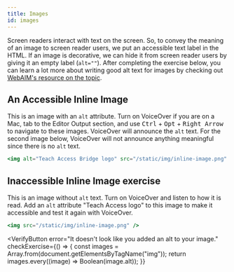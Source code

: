 ```yaml
---
title: Images
id: images
---
```



Screen readers interact with text on the screen. So, to convey the meaning of
an image to screen reader users, we put an accessible text label in the HTML. If an image is decorative, we can hide it from screen reader users by giving it an empty label (`alt=""`). After completing the exercise below, you can learn a lot more about writing good alt text for images by checking out [WebAIM's resource on the
topic](http://webaim.org/techniques/alttext/).

## An Accessible Inline Image

This is an image with an `alt` attribute. Turn on VoiceOver if you are on a Mac, tab
to the Editor Output section, and use <kbd>Ctrl</kbd> + <kbd>Opt</kbd> + <kbd>Right Arrow</kbd>
to navigate to these images. VoiceOver will announce the `alt` text. For the second image below, VoiceOver
will not announce anything meaningful since there is no `alt` text.

```jsx live
<img alt="Teach Access Bridge logo" src="/static/img/inline-image.png" />
```

## Inaccessible Inline Image exercise

This is an image without `alt` text. Turn on VoiceOver and listen to how it is read. Add an `alt` attribute "Teach Access logo" to this image to make it accessible and test it again with VoiceOver.

```jsx live
<img src="/static/img/inline-image.png" />
```

<VerifyButton
  error="It doesn't look like you added an alt to your image."
  checkExercise={() => {
    const images = Array.from(document.getElementsByTagName("img"));
    return images.every((image) => Boolean(image.alt));
  }}
></VerifyButton>
